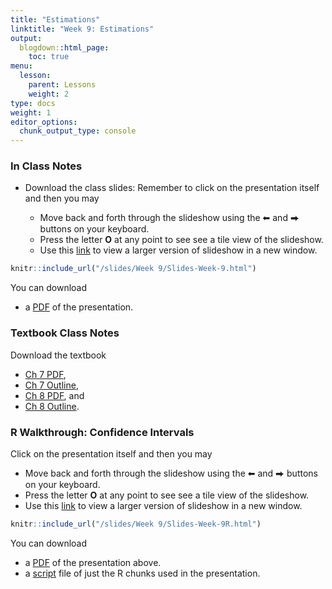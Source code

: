 ```yaml
---
title: "Estimations"
linktitle: "Week 9: Estimations"
output:
  blogdown::html_page:
    toc: true
menu:
  lesson:
    parent: Lessons
    weight: 2
type: docs
weight: 1
editor_options: 
  chunk_output_type: console
---
```


### In Class Notes

- Download the class slides: Remember to click on the presentation itself and then you may

  + Move back and forth through the slideshow using the ⬅ and ⮕ buttons on your keyboard.
  + Press the letter **O** at any point to see see a tile view of the slideshow.
  + Use this [link](/slides/Week 9/Slides-Week-9.html){target="_blank"} to view a larger version of slideshow in a new window.
        
```r
knitr::include_url("/slides/Week 9/Slides-Week-9.html")
```

You can download 

- a [PDF](/slides/Week 9/Slides-Week-9.pdf){target="_blank"} of the presentation. 

### Textbook Class Notes
Download the textbook

- [Ch 7 PDF](/slides/Week 9/SSDS_Ch7.pdf){target="_blank"}, 
- [Ch 7 Outline](/lecture_notes/Week9/SSDS_Ch7.pdf){target="_blank"},
- [Ch 8 PDF](/slides/Week 10/SSDS_Ch8.pdf){target="_blank"}, and
- [Ch 8 Outline](/lecture_notes/Week10/SSDS_Ch8.pdf){target="_blank"}.

### R Walkthrough: Confidence Intervals

Click on the presentation itself and then you may

- Move back and forth through the slideshow using the ⬅ and ⮕ buttons on your keyboard.
- Press the letter **O** at any point to see see a tile view of the slideshow.
- Use this [link](/slides/Week 9/Slides-Week-9R.html){target="_blank"} to view a larger version of slideshow in a new window.


```r
knitr::include_url("/slides/Week 9/Slides-Week-9R.html")
```

You can download 

- a [PDF](/slides/Week 9/Slides-Week-9R.pdf){target="_blank"} of the presentation above. 
- a [script](/slides/Week 9/Slides-Week-9R.R){target="_blank"} file of just the R chunks used in the presentation.
